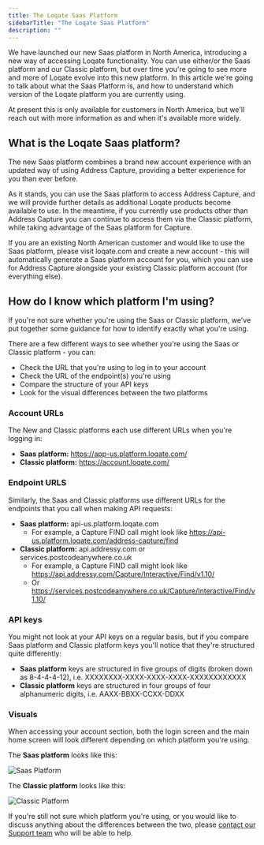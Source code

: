 ```yaml
---
title: The Loqate Saas Platform
sidebarTitle: "The Loqate Saas Platform"
description: ""
---
```


We have launched our new Saas platform in North America, introducing a new way of accessing Loqate functionality. You can use either/or the Saas platform and our Classic platform, but over time you're going to see more and more of Loqate evolve into this new platform. In this article we're going to talk about what the Saas Platform is, and how to understand which version of the Loqate platform you are currently using.

<Note>At present this is only available for customers in North America, but we'll reach out with more information as and when it's available more widely.</Note>

## What is the Loqate Saas platform?
The new Saas platform combines a brand new account experience with an updated way of using Address Capture, providing a better experience for you than ever before. 

As it stands, you can use the Saas platform to access Address Capture, and we will provide further details as additional Loqate products become available to use. In the meantime, if you currently use products other than Address Capture you can continue to access them via the Classic platform, while taking advantage of the Saas platform for Capture.

If you are an existing North American customer and would like to use the Saas platform, please visit loqate.com and create a new account - this will automatically generate a Saas platform account for you, which you can use for Address Capture alongside your existing Classic platform account (for everything else).

## How do I know which platform I'm using?
If you're not sure whether you're using the Saas or Classic platform, we've put together some guidance for how to identify exactly what you're using.

There are a few different ways to see whether you're using the Saas or Classic platform - you can:

- Check the URL that you're using to log in to your account
- Check the URL of the endpoint(s) you're using
- Compare the structure of your API keys
- Look for the visual differences between the two platforms

### Account URLs
The New and Classic platforms each use different URLs when you're logging in:

- **Saas platform:** https://app-us.platform.loqate.com/
- **Classic platform:** https://account.loqate.com/

### Endpoint URLS
Similarly, the Saas and Classic platforms use different URLs for the endpoints that you call when making API requests:

- **Saas platform:** api-us.platform.loqate.com
  - For example, a Capture FIND call might look like https://api-us.platform.loqate.com/address-capture/find
- **Classic platform:** api.addressy.com or services.postcodeanywhere.co.uk 
  - For example, a Capture FIND call might look like https://api.addressy.com/Capture/Interactive/Find/v1.10/ 
  - Or https://services.postcodeanywhere.co.uk/Capture/Interactive/Find/v1.10/

### API keys
You might not look at your API keys on a regular basis, but if you compare Saas platform and Classic platform keys you'll notice that they're structured quite differently:

- **Saas platform** keys are structured in five groups of digits (broken down as 8-4-4-4-12), i.e. XXXXXXXX-XXXX-XXXX-XXXX-XXXXXXXXXXXX
- **Classic platform** keys are structured in four groups of four alphanumeric digits, i.e. AAXX-BBXX-CCXX-DDXX

### Visuals
When accessing your account section, both the login screen and the main home screen will look different depending on which platform you're using.

The **Saas platform** looks like this:

![Saas Platform](/images/saas.png)

The **Classic platform** looks like this:

![Classic Platform](/images/classic.png)

If you're still not sure which platform you're using, or you would like to discuss anything about the differences between the two, please [contact our Support team](https://www.loqate.com/en-gb/contact/customer-support/#form) who will be able to help.